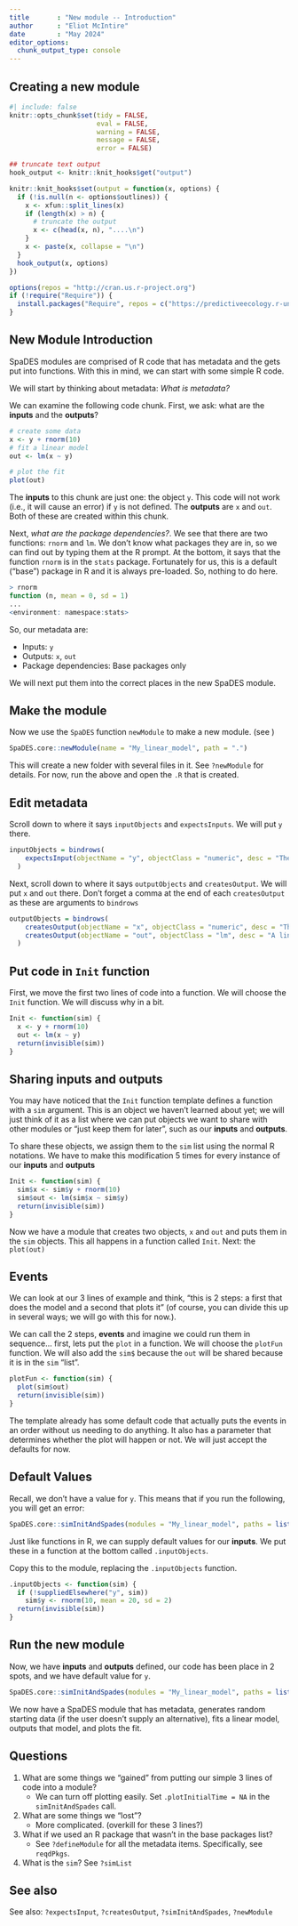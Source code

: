 ```yaml
---
title       : "New module -- Introduction"
author      : "Eliot McIntire"
date        : "May 2024"
editor_options:
  chunk_output_type: console
---
```


## Creating a new module


```r
#| include: false
knitr::opts_chunk$set(tidy = FALSE, 
                      eval = FALSE,
                      warning = FALSE, 
                      message = FALSE, 
                      error = FALSE)

## truncate text output
hook_output <- knitr::knit_hooks$get("output")

knitr::knit_hooks$set(output = function(x, options) {
  if (!is.null(n <- options$outlines)) {
    x <- xfun::split_lines(x)
    if (length(x) > n) {
      # truncate the output
      x <- c(head(x, n), "....\n")
    }
    x <- paste(x, collapse = "\n")
  }
  hook_output(x, options)
})

options(repos = "http://cran.us.r-project.org")
if (!require("Require")) {
  install.packages("Require", repos = c("https://predictiveecology.r-universe.dev", getOption("repos")))
}

```

## New Module Introduction

SpaDES modules are comprised of R code that has metadata and the gets
put into functions. With this in mind, we can start with some simple R
code.

We will start by thinking about metadata: *What is metadata?*

We can examine the following code chunk. First, we ask: what are the
**inputs** and the **outputs**?

```r
# create some data
x <- y + rnorm(10)
# fit a linear model
out <- lm(x ~ y)

# plot the fit
plot(out)
```

The **inputs** to this chunk are just one: the object `y`. This code
will not work (i.e., it will cause an error) if `y` is not defined. The
**outputs** are `x` and `out`. Both of these are created within this
chunk.

Next, *what are the package dependencies?*. We see that there are two
functions: `rnorm` and `lm`. We don't know what packages they are in, so
we can find out by typing them at the R prompt. At the bottom, it says
that the function `rnorm` is in the `stats` package. Fortunately for us,
this is a default ("base") package in R and it is always pre-loaded. So,
nothing to do here.

```r
> rnorm
function (n, mean = 0, sd = 1) 
...
<environment: namespace:stats>
```

So, our metadata are:

-   Inputs: `y`
-   Outputs: `x`, `out`
-   Package dependencies: Base packages only

We will next put them into the correct places in the new SpaDES module.

## Make the module

Now we use the `SpaDES` function `newModule` to make a new module. (see
)

```r
SpaDES.core::newModule(name = "My_linear_model", path = ".")
```

This will create a new folder with several files in it. See `?newModule`
for details. For now, run the above and open the `.R` that is created.

## Edit metadata

Scroll down to where it says `inputObjects` and `expectsInputs`. We will
put `y` there.

```r
inputObjects = bindrows(
    expectsInput(objectName = "y", objectClass = "numeric", desc = "The inputs for the linear model", sourceURL = NA)
  )
```

Next, scroll down to where it says `outputObjects` and `createsOutput`.
We will put `x` and `out` there. Don't forget a comma at the end of each
`createsOutput` as these are arguments to `bindrows`

```r
outputObjects = bindrows(
    createsOutput(objectName = "x", objectClass = "numeric", desc = "The randomly created varible that is used as a response variable"),
    createsOutput(objectName = "out", objectClass = "lm", desc = "A linear model object from the equation (x ~ y)")
  )
```

## Put code in `Init` function

First, we move the first two lines of code into a function. We will
choose the `Init` function. We will discuss why in a bit.

```r
Init <- function(sim) {
  x <- y + rnorm(10)
  out <- lm(x ~ y)
  return(invisible(sim))
}
```

## Sharing inputs and outputs

You may have noticed that the `Init` function template defines a
function with a `sim` argument. This is an object we haven't learned
about yet; we will just think of it as a list where we can put objects
we want to share with other modules or "just keep them for later", such
as our **inputs** and **outputs**.

To share these objects, we assign them to the `sim` list using the
normal R notations. We have to make this modification 5 times for every
instance of our **inputs** and **outputs**

```r
Init <- function(sim) {
  sim$x <- sim$y + rnorm(10)
  sim$out <- lm(sim$x ~ sim$y)
  return(invisible(sim))
}
```

Now we have a module that creates two objects, `x` and `out` and puts
them in the `sim` objects. This all happens in a function called `Init`.
Next: the `plot(out)`

## Events

We can look at our 3 lines of example and think, "this is 2 steps: a
first that does the model and a second that plots it" (of course, you
can divide this up in several ways; we will go with this for now.).

We can call the 2 steps, **events** and imagine we could run them in
sequence... first, lets put the `plot` in a function. We will choose the
`plotFun` function. We will also add the `sim$` because the `out` will
be shared because it is in the `sim` "list".

```r
plotFun <- function(sim) {
  plot(sim$out)
  return(invisible(sim))
}
```

The template already has some default code that actually puts the events
in an order without us needing to do anything. It also has a parameter
that determines whether the plot will happen or not. We will just accept
the defaults for now.

## Default Values

Recall, we don't have a value for `y`. This means that if you run the
following, you will get an error:

```r
SpaDES.core::simInitAndSpades(modules = "My_linear_model", paths = list(modulePath = "tutos/NewModuleIntro"))
```

Just like functions in R, we can supply default values for our
**inputs**. We put these in a function at the bottom called
`.inputObjects`.

Copy this to the module, replacing the `.inputObjects` function.

```r
.inputObjects <- function(sim) {
  if (!suppliedElsewhere("y", sim))
    sim$y <- rnorm(10, mean = 20, sd = 2)
  return(invisible(sim))
}
```

## Run the new module

Now, we have **inputs** and **outputs** defined, our code has been place
in 2 spots, and we have default value for `y`.

```r
SpaDES.core::simInitAndSpades(modules = "My_linear_model", paths = list(modulePath = "tutos/NewModuleIntro"))
```

We now have a SpaDES module that has metadata, generates random starting
data (if the user doesn't supply an alternative), fits a linear model,
outputs that model, and plots the fit.

## Questions

1.  What are some things we "gained" from putting our simple 3 lines of
    code into a module?
    -   We can turn off plotting easily. Set `.plotInitialTime = NA` in
        the `simInitAndSpades` call.
2.  What are some things we "lost"?
    -   More complicated. (overkill for these 3 lines?)
3.  What if we used an R package that wasn't in the base packages list?
    -   See `?defineModule` for all the metadata items. Specifically,
        see `reqdPkgs`.
4.  What is the `sim`? See `?simList`

## See also

See also: `?expectsInput`, `?createsOutput`, `?simInitAndSpades`,
`?newModule`
